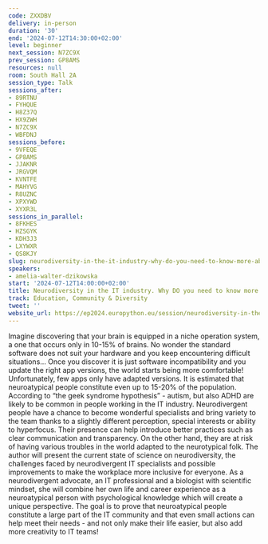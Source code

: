 ```yaml
---
code: ZXXDBV
delivery: in-person
duration: '30'
end: '2024-07-12T14:30:00+02:00'
level: beginner
next_session: N7ZC9X
prev_session: GP8AMS
resources: null
room: South Hall 2A
session_type: Talk
sessions_after:
- 89RTNU
- FYHQUE
- H8Z37Q
- HX9ZWH
- N7ZC9X
- WBFDNJ
sessions_before:
- 9VFEQE
- GP8AMS
- JJAKNR
- JRGVQM
- KVNTFE
- MAHYVG
- R8UZNC
- XPXYWD
- XYXR3L
sessions_in_parallel:
- 8FKHES
- HZSGYK
- KDH3J3
- LXYWXR
- QS8KJY
slug: neurodiversity-in-the-it-industry-why-do-you-need-to-know-more-about-it
speakers:
- amelia-walter-dzikowska
start: '2024-07-12T14:00:00+02:00'
title: Neurodiversity in the IT industry. Why DO you need to know more about it?
track: Education, Community & Diversity
tweet: ''
website_url: https://ep2024.europython.eu/session/neurodiversity-in-the-it-industry-why-do-you-need-to-know-more-about-it
---
```


Imagine discovering that your brain is equipped in a niche operation system, a one that occurs only in 10-15% of brains. No wonder the standard software does not suit your hardware and you keep encountering difficult situations… Once you discover it is just software incompatibility and you update the right app versions, the world starts being more comfortable! Unfortunately, few apps only have adapted versions.
It is estimated that neuroatypical people constitute even up to 15-20% of the population. According to “the geek syndrome hypothesis” - autism, but also ADHD are likely to be common in people working in the IT industry. Neurodivergent people have a chance to become wonderful specialists and bring variety to the team thanks to a slightly different perception, special interests or ability to hyperfocus. Their presence can help introduce better practices such as clear communication and transparency. On the other hand, they are at risk of having various troubles in the world adapted to the neurotypical folk.
The author will present the current state of science on neurodiversity, the challenges faced by neurodivergent IT specialists and possible improvements to make the workplace more inclusive for everyone. As a neurodivergent advocate, an IT professional and a biologist with scientific mindset, she will combine her own life and career experience as a neuroatypical person with psychological knowledge which will create a unique perspective. The goal is to prove that neuroatypical people constitute a large part of the IT community and that even small actions can help meet their needs - and not only make their life easier, but also add more creativity to IT teams!

